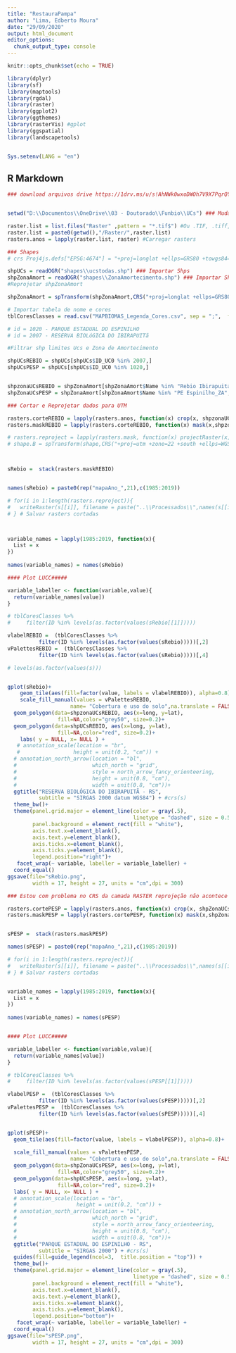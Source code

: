 ---
title: "RestauraPampa"
author: "Lima, Edberto Moura"
date: "29/09/2020"
output: html_document
editor_options: 
  chunk_output_type: console
---

```{r setup, include=FALSE}
knitr::opts_chunk$set(echo = TRUE)

library(dplyr)
library(sf)
library(maptools)
library(rgdal)
library(raster)
library(ggplot2)
library(ggthemes)
library(rasterVis) #gplot
library(ggspatial)
library(landscapetools)


Sys.setenv(LANG = "en")

```

## R Markdown


```{r ShapesRaster}
### download arquivos drive https://1drv.ms/u/s!AhNWk0wxoDWOh7V9X7PqrQYjCta1Vg?e=3NAn5S


setwd("D:\\Documentos\\OneDrive\\03 - Doutorado\\Funbio\\UCs") ### Mudar esse diretorio

raster.list = list.files("Raster" ,pattern = "*.tif$") #Ou .TIF, .tiff, etc
raster.list = paste0(getwd(),"/Raster/",raster.list)
rasters.anos = lapply(raster.list, raster) #Carregar rasters

### Shapes
# crs Proj4js.defs["EPSG:4674"] = "+proj=longlat +ellps=GRS80 +towgs84=0,0,0,0,0,0,0 +no_defs";

shpUCs = readOGR("shapes\\ucstodas.shp") ### Importar Shps
shpZonaAmort = readOGR("shapes\\ZonaAmortecimento.shp") ### Importar Shps
#Reprojetar shpZonaAmort

shpZonaAmort = spTransform(shpZonaAmort,CRS("+proj=longlat +ellps=GRS80 +towgs84=0,0,0,0,0,0,0 +no_defs"))

# Importar tabela de nome e cores
tblCoresClasses = read.csv("MAPBIOMAS_Legenda_Cores.csv", sep = ";",  fileEncoding="UTF-8-BOM")

# id = 1020 - PARQUE ESTADUAL DO ESPINILHO	
# id = 2007 - RESERVA BIOLóGICA DO IBIRAPUITã	

#Filtrar shp limites Ucs e Zona de Amortecimento

shpUCsREBIO = shpUCs[shpUCs$ID_UC0 %in% 2007,]
shpUCsPESP = shpUCs[shpUCs$ID_UC0 %in% 1020,]


shpzonaUCsREBIO = shpZonaAmort[shpZonaAmort$Name %in% "Rebio Ibirapuita_ZA",]
shpZonaUCsPESP = shpZonaAmort[shpZonaAmort$Name %in% "PE Espinilho_ZA",]


```


```{r REBIO}

### Cortar e Reprojetar dados para UTM 

rasters.corteREBIO = lapply(rasters.anos, function(x) crop(x, shpzonaUCsREBIO)) #Cortar rasters
rasters.maskREBIO = lapply(rasters.corteREBIO, function(x) mask(x,shpzonaUCsREBIO)) 

# rasters.reproject = lapply(rasters.mask, function(x) projectRaster(x,res=30, crs="+proj=utm +zone=22 +south +ellps=WGS84 +datum=WGS84 +units=m +no_defs", method = "ngb")) 
# shape.B = spTransform(shape,CRS("+proj=utm +zone=22 +south +ellps=WGS84 +datum=WGS84 +units=m +no_defs"))



sRebio =  stack(rasters.maskREBIO)


names(sRebio) = paste0(rep("mapaAno_",21),c(1985:2019))

# for(i in 1:length(rasters.reproject)){
#   writeRaster(s[[i]], filename = paste("..\\Processados\\",names(s[[i]]),".tif", sep=""))
# } # Salvar rasters cortadas



variable_names = lapply(1985:2019, function(x){
  List = x
})
       
names(variable_names) = names(sRebio)

#### Plot LUCC#####

variable_labeller <- function(variable,value){
  return(variable_names[value])
}

# tblCoresClasses %>% 
#     filter(ID %in% levels(as.factor(values(sRebio[[1]]))))

vlabelREBIO =  (tblCoresClasses %>% 
          filter(ID %in% levels(as.factor(values(sRebio)))))[,2]
vPalettesREBIO =  (tblCoresClasses %>% 
          filter(ID %in% levels(as.factor(values(sRebio)))))[,4]

# levels(as.factor(values(s)))


gplot(sRebio)+
    geom_tile(aes(fill=factor(value, labels = vlabelREBIO)), alpha=0.8)+
    scale_fill_manual(values = vPalettesREBIO,
                    name= "Cobertura e uso do solo",na.translate = FALSE)+
  geom_polygon(data=shpzonaUCsREBIO, aes(x=long, y=lat),
                fill=NA,color="grey50", size=0.2)+
  geom_polygon(data=shpUCsREBIO, aes(x=long, y=lat),
                fill=NA,color="red", size=0.2)+
    labs( y = NULL, x= NULL ) +
   # annotation_scale(location = "br", 
   #                 height = unit(0.2, "cm")) +
  # annotation_north_arrow(location = "bl",
  #                        which_north = "grid",
  #                        style = north_arrow_fancy_orienteering, 
  #                        height = unit(0.8, "cm"),
  #                        width = unit(0.8, "cm"))+
  ggtitle("RESERVA BIOLÓGICA DO IBIRAPUITÃ - RS", 
          subtitle = "SIRGAS 2000 datum WGS84") + #crs(s)
  theme_bw()+
  theme(panel.grid.major = element_line(color = gray(.5),
                                        linetype = "dashed", size = 0.5),
        panel.background = element_rect(fill = "white"),
        axis.text.x=element_blank(),
        axis.text.y=element_blank(), 
        axis.ticks.x=element_blank(),
        axis.ticks.y=element_blank(),
        legend.position="right")+
   facet_wrap(~ variable, labeller = variable_labeller) +
  coord_equal()
ggsave(file="sRebio.png",
        width = 17, height = 27, units = "cm",dpi = 300)


```

```{r PESP}

### Estou com problema no CRS da camada RASTER reprojeção não acontece

rasters.cortePESP = lapply(rasters.anos, function(x) crop(x, shpZonaUCsPESP)) #Cortar rasters
rasters.maskPESP = lapply(rasters.cortePESP, function(x) mask(x,shpZonaUCsPESP)) 


sPESP =  stack(rasters.maskPESP)

names(sPESP) = paste0(rep("mapaAno_",21),c(1985:2019))

# for(i in 1:length(rasters.reproject)){
#   writeRaster(s[[i]], filename = paste("..\\Processados\\",names(s[[i]]),".tif", sep=""))
# } # Salvar rasters cortadas


variable_names = lapply(1985:2019, function(x){
  List = x
})
       
names(variable_names) = names(sPESP)


#### Plot LUCC#####

variable_labeller <- function(variable,value){
  return(variable_names[value])
}

# tblCoresClasses %>% 
#     filter(ID %in% levels(as.factor(values(sPESP[[1]]))))

vlabelPESP =  (tblCoresClasses %>% 
          filter(ID %in% levels(as.factor(values(sPESP)))))[,2]
vPalettesPESP =  (tblCoresClasses %>% 
          filter(ID %in% levels(as.factor(values(sPESP)))))[,4]


gplot(sPESP)+
  geom_tile(aes(fill=factor(value, labels = vlabelPESP)), alpha=0.8)+
  
  scale_fill_manual(values = vPalettesPESP,
                    name= "Cobertura e uso do solo",na.translate = FALSE)+
  geom_polygon(data=shpZonaUCsPESP, aes(x=long, y=lat),
                fill=NA,color="grey50", size=0.2)+
  geom_polygon(data=shpUCsPESP, aes(x=long, y=lat),
                fill=NA,color="red", size=0.2)+
  labs( y = NULL, x= NULL ) +
  # annotation_scale(location = "br", 
  #                   height = unit(0.2, "cm")) +
  # annotation_north_arrow(location = "bl",
  #                        which_north = "grid",
  #                        style = north_arrow_fancy_orienteering, 
  #                        height = unit(0.8, "cm"),
  #                        width = unit(0.8, "cm"))+
  ggtitle("PARQUE ESTADUAL DO ESPINILHO - RS", 
          subtitle = "SIRGAS 2000") + #crs(s)
  guides(fill=guide_legend(ncol=3,  title.position = "top")) +
  theme_bw()+
  theme(panel.grid.major = element_line(color = gray(.5),
                                        linetype = "dashed", size = 0.5),
        panel.background = element_rect(fill = "white"),
        axis.text.x=element_blank(),
        axis.text.y=element_blank(), 
        axis.ticks.x=element_blank(),
        axis.ticks.y=element_blank(),
        legend.position="bottom")+
   facet_wrap(~ variable, labeller = variable_labeller) +
  coord_equal()
ggsave(file="sPESP.png",
        width = 17, height = 27, units = "cm",dpi = 300)

```

